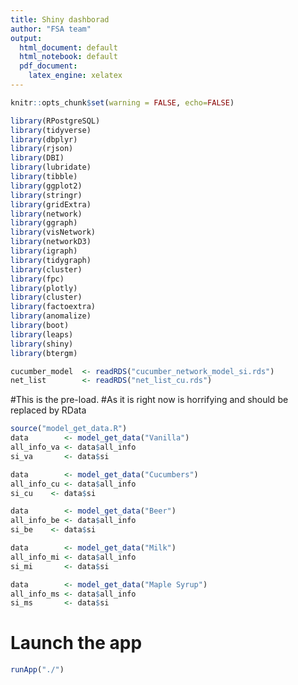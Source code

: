 ```yaml
---
title: Shiny dashborad
author: "FSA team"
output:
  html_document: default
  html_notebook: default
  pdf_document:
    latex_engine: xelatex
---
```


```r
knitr::opts_chunk$set(warning = FALSE, echo=FALSE)
```
```r
library(RPostgreSQL)
library(tidyverse)
library(dbplyr)
library(rjson)
library(DBI)
library(lubridate)
library(tibble)
library(ggplot2)
library(stringr)
library(gridExtra)
library(network)
library(ggraph)
library(visNetwork)
library(networkD3)
library(igraph)
library(tidygraph)
library(cluster) 
library(fpc)
library(plotly)
library(cluster)
library(factoextra)
library(anomalize)
library(boot)
library(leaps)
library(shiny)
library(btergm)
```

```r
cucumber_model  <- readRDS("cucumber_network_model_si.rds")
net_list        <- readRDS("net_list_cu.rds")
```

#This is the pre-load.
#As it is right now is horrifying and should be replaced by RData
```r
source("model_get_data.R")
data        <- model_get_data("Vanilla")
all_info_va <- data$all_info
si_va       <- data$si

data        <- model_get_data("Cucumbers")
all_info_cu <- data$all_info
si_cu    <- data$si

data        <- model_get_data("Beer")
all_info_be <- data$all_info
si_be    <- data$si

data        <- model_get_data("Milk")
all_info_mi <- data$all_info
si_mi       <- data$si

data        <- model_get_data("Maple Syrup")
all_info_ms <- data$all_info
si_ms       <- data$si
```

# Launch the app
```r
runApp("./")
```

